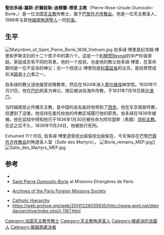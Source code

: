 {{Infobox saint
|name=聖伯多祿·博里 
|birth_date={{birth date|1808|2|20|df=y}}
|birth_place=[[法蘭西第一帝國|法國]][[科雷茲省|科雷茲省]][[貝納|貝納]]
|death_date={{death date and age|1838|11|24|1808|2|20|df=y}}
|death_place=[[阮朝|阮朝]][[東京_(越南)|東京]][[東英縣|東英縣]]
|feast_day=11月24日
|venerated_in=
|image=Pierre Borie MEP.jpg
|imagesize=250px
|caption= 
|titles=殉道聖人
|beatified_date= 1900年5月27日
|beatified_place=
|beatified_by=[[利奥十三世|利奥十三世]]
|canonized_date= 1988年6月19日
|canonized_place=
|canonized_by=[[若望保禄二世|若望保禄二世]]
}}
'''聖伯多祿-羅斯-於爾敍勒-迪穆蘭-博里 主教'''（Pierre-Rose-Ursule-Dumoulin-Borie，{{bd|1808年|2月20日|1838年|11月24日}}）是一位法国[[天主教|天主教]]传教士，属于[[巴黎外方传教会|巴黎外方传教会]]。他是一位天主教圣人，1988年与其他[[越南殉道聖人|越南殉道聖人]]一同[[列圣|列圣]]。

==生平==
[[Image:Matyrdom_of_Saint_Pierre_Borie_1838_Vietnam.jpg|thumb]]
伯多祿·博里是纪尧姆·博里和罗斯夫妇的十二个孩子中的第六个。这是一个[[利穆赞|利穆赞]]Beynat的中产阶级家庭。家庭成员有不同的背景。他的一个叔叔，也是他的教父伯多祿·博里，在革命期间是一位不妥协的神父；另一个叔叔让·博里则是[[科雷兹省|科雷兹省]]的议员，是投票赞成处决[[路易十六|路易十六]]者之一。

伯多祿的教父送他接受初等教育，然后在1824年进入[[塞尔维埃_(洛泽尔省)|塞尔维埃]]神学院。1830年11月21日，他在[[巴约|巴约]]祝圣为神父，随后被派往海外传教，于1831年7月18日抵达[[澳门|澳门]]。

当时越南禁止传播天主教，是中国的走私船将他带到了[[胡志明市|西贡]]。他在东京南部传教，但遭到了迫害。他坚持在委托给他的传教区域履行他的职责。伯多祿在1838年被捕，他在监狱中得知他已于1836年1月30日被任命为阿坎瑟斯（希腊）[[领衔主教|领衔主教]]。在这之后不久，1838年11月24日，他被执行死刑。

Exhumed 11个月后, 伯多祿·博里遗骨挖出偷偷挖出偷偷在，今天保存在巴黎[[巴黎外方传教会|巴黎外方传教会]]的殉道圣人室（''Salle des Martyrs''）。
[[Image:Borie_remains_MEP.jpg|thumb]]]]
[[File:Salle_des_Martyrs_MEP.jpg|thumb]]

==参考==
*{{CathEncy|id=02686c|title=Pierre-Rose-Ursule-Dumoulin Borie}}
*[http://animation.mepasie.org/rubriques/gauche/salle-des-martyrs/martyrs-d-asie/saint-pierre-dumoulin-borie Saint Pierre Dumoulin-Borie]{{dead link|date=2017年11月 |bot=InternetArchiveBot |fix-attempted=yes }} at Missions Etrangères de Paris
*{{fr-icon}} [http://archives.mepasie.org/notices/notices-biographiques/borie-dumoulin Archives of the Paris Foreign Missions Society]{{Wayback|url=http://archives.mepasie.org/notices/notices-biographiques/borie-dumoulin |date=20141205042048 }}
*[http://www.catholic-hierarchy.org/bishop/bdumbor.html Catholic Hierarchy]{{Wayback|url=http://www.catholic-hierarchy.org/bishop/bdumbor.html |date=20140716233857 }}
* https://web.archive.org/web/20141226035930/http://www.gpnt.net/diendan/archive/index.php/t-1167.html
{{Authority control}}
[[Category:法国天主教传教士|Category:法国天主教传教士]]
[[Category:天主教殉道圣人|Category:天主教殉道圣人]]
[[Category:被處決的法國人|Category:被處決的法國人]]
[[Category:被越南處決者|Category:被越南處決者]]